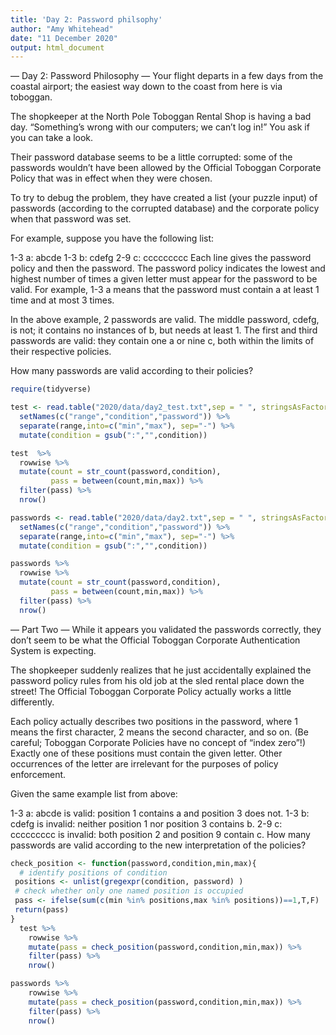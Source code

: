 ```yaml
---
title: 'Day 2: Password philsophy'
author: "Amy Whitehead"
date: "11 December 2020"
output: html_document
---
```


--- Day 2: Password Philosophy ---
Your flight departs in a few days from the coastal airport; the easiest way down to the coast from here is via toboggan.

The shopkeeper at the North Pole Toboggan Rental Shop is having a bad day. "Something's wrong with our computers; we can't log in!" You ask if you can take a look.

Their password database seems to be a little corrupted: some of the passwords wouldn't have been allowed by the Official Toboggan Corporate Policy that was in effect when they were chosen.

To try to debug the problem, they have created a list (your puzzle input) of passwords (according to the corrupted database) and the corporate policy when that password was set.

For example, suppose you have the following list:

1-3 a: abcde
1-3 b: cdefg
2-9 c: ccccccccc
Each line gives the password policy and then the password. The password policy indicates the lowest and highest number of times a given letter must appear for the password to be valid. For example, 1-3 a means that the password must contain a at least 1 time and at most 3 times.

In the above example, 2 passwords are valid. The middle password, cdefg, is not; it contains no instances of b, but needs at least 1. The first and third passwords are valid: they contain one a or nine c, both within the limits of their respective policies.

How many passwords are valid according to their policies?

```r
require(tidyverse)

test <- read.table("2020/data/day2_test.txt",sep = " ", stringsAsFactors = F) %>% 
  setNames(c("range","condition","password")) %>%
  separate(range,into=c("min","max"), sep="-") %>% 
  mutate(condition = gsub(":","",condition))

test  %>% 
  rowwise %>% 
  mutate(count = str_count(password,condition),
         pass = between(count,min,max)) %>% 
  filter(pass) %>% 
  nrow()

passwords <- read.table("2020/data/day2.txt",sep = " ", stringsAsFactors = F) %>% 
  setNames(c("range","condition","password")) %>% 
  separate(range,into=c("min","max"), sep="-") %>% 
  mutate(condition = gsub(":","",condition))

passwords %>% 
  rowwise %>% 
  mutate(count = str_count(password,condition),
         pass = between(count,min,max)) %>% 
  filter(pass) %>% 
  nrow()
```

--- Part Two ---
While it appears you validated the passwords correctly, they don't seem to be what the Official Toboggan Corporate Authentication System is expecting.

The shopkeeper suddenly realizes that he just accidentally explained the password policy rules from his old job at the sled rental place down the street! The Official Toboggan Corporate Policy actually works a little differently.

Each policy actually describes two positions in the password, where 1 means the first character, 2 means the second character, and so on. (Be careful; Toboggan Corporate Policies have no concept of "index zero"!) Exactly one of these positions must contain the given letter. Other occurrences of the letter are irrelevant for the purposes of policy enforcement.

Given the same example list from above:

1-3 a: abcde is valid: position 1 contains a and position 3 does not.
1-3 b: cdefg is invalid: neither position 1 nor position 3 contains b.
2-9 c: ccccccccc is invalid: both position 2 and position 9 contain c.
How many passwords are valid according to the new interpretation of the policies?

```r
check_position <- function(password,condition,min,max){
  # identify positions of condition
 positions <- unlist(gregexpr(condition, password) )
 # check whether only one named position is occupied
 pass <- ifelse(sum(c(min %in% positions,max %in% positions))==1,T,F)
 return(pass)
}
  test %>% 
    rowwise %>% 
    mutate(pass = check_position(password,condition,min,max)) %>% 
    filter(pass) %>%
    nrow()

passwords %>% 
    rowwise %>% 
    mutate(pass = check_position(password,condition,min,max)) %>% 
    filter(pass) %>%
    nrow()
    

```

